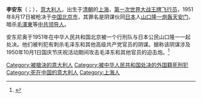 {{多個問題|
{{Expand English|Antonio_Riva_(pilot)}}
{{expand|time=2009-03-06T20:10Z}}
}}
'''李安东'''（{{lang-it|Antonio Riva}}；{{bd|1896年|4月8日|1951年8月17日|catIdx=Riva, Antonio}}），[[意大利人|意大利人]]，出生于[[清朝|清朝]]的[[上海|上海]]，[[第一次世界大战|第一次世界大战]][[王牌飞行员|王牌飞行员]]，1951年8月17日被枪决于[[中国|中国]][[北京市|北京市]]，其罪名是阴谋伙同[[日本|日本]]人[[山口隆一|山口隆一]][[炮击天安门案|炮轰天安门]]，暗杀[[毛澤東|毛澤東]]等[[中共领导人|中共领导人]]。

安东尼奥于1951年在中华人民共和国北京被一个行刑队与日本公民山口隆一一起处决。他们被判犯有刺杀毛泽东和其他高级共产党官员的阴谋。据称该阴谋涉及1950年10月1日国庆节庆祝活动期间攻击毛泽东和其他官员的迫击炮。<ref>{{cite book|last=Hung|first=Chung-Tai|title=Mao's new world: political culture in the early People's Republic|url=https://archive.org/details/maosnewworldpoli00hung|year=2010|publisher=Cornell University Press|pages=[https://archive.org/details/maosnewworldpoli00hung/page/172 172]}}</ref>

{{DEFAULTSORT:Riva, Antonio}}
[[Category:被槍決的意大利人|Category:被槍決的意大利人]]
[[Category:被中华人民共和国处决的外国籍死刑犯|Category:被中华人民共和国处决的外国籍死刑犯]]
[[Category:死在中国的意大利人|Category:死在中国的意大利人]]
[[Category:上海人|Category:上海人]]